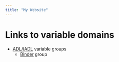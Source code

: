 ```yaml
---
title: "My Website"
---
```



# Links to variable domains

* [ADL/IADL](./main_ADL.html) variable groups
   - [Binder](./main_ADl.html#binder-anchor) group
   

